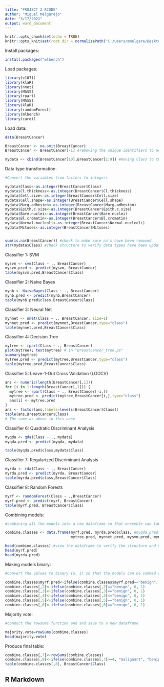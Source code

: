---
title: "PROJECT 2 RCODE"
author: "Miguel Melgarejo"
date: "3/17/2021"
output: word_document
---

```{r setup, include=FALSE}
knitr::opts_chunk$set(echo = TRUE)
knitr::opts_knit$set(root.dir = normalizePath("C:/Users/mmelgare/Desktop/R Thangs/560 Data Mining/Datasets"))
```

Install packages:
```{r eval=FALSE}
install.packages("mlbench")
```

Load packages: 
```{r}
library(e1071)
library(klaR)
library(nnet)
library(MASS)
library(rpart)
library(MASS)
library(klaR)
library(randomForest)
library(mlbench)
library(caret)
```

Load data: 
```{r}
data(BreastCancer)

BreastCancer <- na.omit(BreastCancer)
BreastCancer <- BreastCancer[-1] #removing the unique identifiers to not confuse the models

mydata <- cbind(BreastCancer[10],BreastCancer[1:9]) #moving Class to the front so that it is easier to visualize 

```

Data type transformation: 
```{r}
#Convert the variables from factors to integers

mydata$Class<-as.integer(BreastCancer$Class)
mydata$Cl.thickness<-as.integer(BreastCancer$Cl.thickness)
mydata$Cell.size<-as.integer(BreastCancer$Cell.size)
mydata$Cell.shape<-as.integer(BreastCancer$Cell.shape)
mydata$Marg.adhesion<-as.integer(BreastCancer$Marg.adhesion)
mydata$Epith.c.size<-as.integer(BreastCancer$Epith.c.size)
mydata$Bare.nuclei<-as.integer(BreastCancer$Bare.nuclei)
mydata$Bl.cromatin<-as.integer(BreastCancer$Bl.cromatin)
mydata$Normal.nucleoli<-as.integer(BreastCancer$Normal.nucleoli)
mydata$Mitoses<-as.integer(BreastCancer$Mitoses)


sum(is.na(BreastCancer)) #check to make sure na's have been removed 
str(mydata$Class) #check structure to verify data types have been updated
```


Classifier 1: SVM
```{r}
mysvm <- svm(Class ~ ., BreastCancer)
mysvm.pred <- predict(mysvm, BreastCancer)
table(mysvm.pred,BreastCancer$Class)
```

Classifier 2: Naive Bayes
```{r}
mynb <- NaiveBayes(Class ~ ., BreastCancer)
mynb.pred <- predict(mynb,BreastCancer)
table(mynb.pred$class,BreastCancer$Class)
```

Classifier 3: Neural Net 
```{r}
mynnet <- nnet(Class ~ ., BreastCancer, size=1)
mynnet.pred <- predict(mynnet,BreastCancer,type="class")
table(mynnet.pred,BreastCancer$Class)
```

Classifier 4: Decision Tree
```{r}
mytree <- rpart(Class ~ ., BreastCancer)
plot(mytree); text(mytree) # in "Breastcancer_tree.ps"
summary(mytree)
mytree.pred <- predict(mytree,BreastCancer,type="class")
table(mytree.pred,BreastCancer$Class)
```

Classifier 5: Leave-1-Out Cross Validation (LOOCV)
```{r}
ans <- numeric(length(BreastCancer[,1]))
for (i in 1:length(BreastCancer[,1])) {
  mytree <- rpart(Class ~ ., BreastCancer[-i,])
  mytree.pred <- predict(mytree,BreastCancer[i,],type="class")
  ans[i] <- mytree.pred
}
ans <- factor(ans,labels=levels(BreastCancer$Class))
table(ans,BreastCancer$Class)
# The same as above in this case
```

Classifier 6: Quadratic Discriminant Analysis
```{r}
myqda <- qda(Class ~ ., mydata)
myqda.pred <- predict(myqda, mydata)

table(myqda.pred$class,mydata$Class)
```

Classifier 7: Regularized Discriminant Analysis
```{r}
myrda <- rda(Class ~ ., BreastCancer)
myrda.pred <- predict(myrda, BreastCancer)
table(myrda.pred$class,BreastCancer$Class)
```

Classifier 8: Random Forests
```{r}
myrf <- randomForest(Class ~ .,BreastCancer)
myrf.pred <- predict(myrf, BreastCancer)
table(myrf.pred, BreastCancer$Class)
```

Combining models: 
```{r}
#combining all the models into a new dataframe so that ensemble can take place. 

combine.classes <- data.frame(myrf.pred, myrda.pred$class, #myqda.pred, 
                              mytree.pred, mynnet.pred, mysvm.pred, mynb.pred$class)

head(combine.classes) #view the dataframe to verify the structure and values the new datafram contains
head(myrf.pred)
head(myrda.pred)

```

Making models binary:
```{r}
#Convert the values to binary (o, 1) so that the models can be summed across

combine.classes$myrf.pred<-ifelse(combine.classes$myrf.pred=="benign", 0, 1)
combine.classes[,2]<-ifelse(combine.classes[,2]=="benign", 0, 1)
combine.classes[,3]<-ifelse(combine.classes[,3]=="benign", 0, 1)
combine.classes[,4]<-ifelse(combine.classes[,4]=="benign", 0, 1)
combine.classes[,5]<-ifelse(combine.classes[,5]=="benign", 0, 1)
combine.classes[,6]<-ifelse(combine.classes[,6]=="benign", 0, 1)
```

Majority vote: 
```{r}
#conduct the rowsums function and and save to a new dataframe

majority.vote=rowSums(combine.classes)
head(majority.vote)
```

Produce final table: 
```{r}


combine.classes[,7]<-rowSums(combine.classes)
combine.classes[,8]<-ifelse(combine.classes[,7]>=4, "malignant", "benign")
table(combine.classes[,8], BreastCancer$Class)

```

## R Markdown